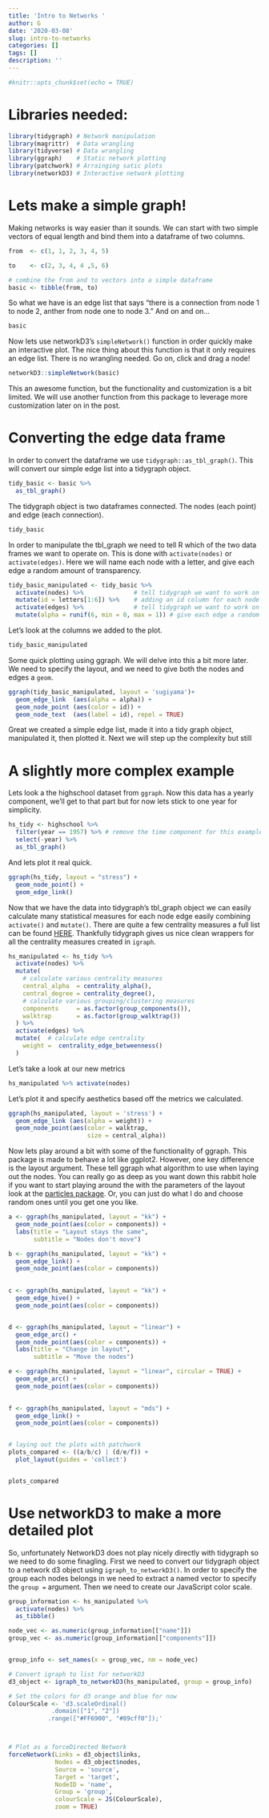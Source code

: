 ```yaml
---
title: 'Intro to Networks '
author: G
date: '2020-03-08'
slug: intro-to-networks
categories: []
tags: []
description: ''
---
```


```r
#knitr::opts_chunk$set(echo = TRUE)
```

# Libraries needed:
```r
library(tidygraph) # Network manipulation
library(magrittr)  # Data wrangling
library(tidyverse) # Data wrangling
library(ggraph)    # Static network plotting
library(patchwork) # Arrainging satic plots
library(networkD3) # Interactive network plotting
```


# Lets make a simple graph!
Making networks is way easier than it sounds. We can start with two simple vectors of equal length and bind them into a dataframe of two columns.
```r
from  <- c(1, 1, 2, 3, 4, 5)

to    <- c(2, 3, 4, 4 ,5, 6)

# combine the from and to vectors into a simple dataframe
basic <- tibble(from, to)
```
So what we have is an edge list that says "there is a connection from node 1 to node 2, anther from node one to node 3." And on and on... 
```r
basic
```
Now lets use networkD3's `simpleNetwork()` function in order quickly make an interactive plot. The nice thing about this function is that it only requires an edge list. There is no wrangling needed. Go on, click and drag a node!
```r
networkD3::simpleNetwork(basic)
```
This an awesome function, but the functionality and customization is a bit limited. We will use another function from this package to leverage more customization later on in the post. 

# Converting the edge data frame 
In order to convert the dataframe we use `tidygraph::as_tbl_graph()`. This will convert our simple edge list into a tidygraph object.
```r
tidy_basic <- basic %>% 
  as_tbl_graph()
```

The tidygraph object is two dataframes connected. The nodes (each point) and edge (each connection).
```r
tidy_basic
```


In order to manipulate the tbl_graph we need to tell R which of the two data frames we want to operate on. This is done with `activate(nodes)` or `activate(edges)`. Here we will name each node with a letter, and give each edge a random amount of transparency. 
```r
tidy_basic_manipulated <- tidy_basic %>% 
  activate(nodes) %>%              # tell tidygraph we want to work on the modes dataframe
  mutate(id = letters[1:6]) %>%    # adding an id column for each node a - f
  activate(edges) %>%              # tell tidygraph we want to work on the edge dataframe
  mutate(alpha = runif(6, min = 0, max = 1)) # give each edge a random transparency value
```
Let's look at the columns we added to the plot.
```r
tidy_basic_manipulated
```

Some quick plotting using ggraph. We will delve into this a bit more later. We need to specify the layout, and we need to give both the nodes and edges a `geom`.
```r
ggraph(tidy_basic_manipulated, layout = 'sugiyama')+
  geom_edge_link  (aes(alpha = alpha)) +
  geom_node_point (aes(color = id)) + 
  geom_node_text  (aes(label = id), repel = TRUE)

```
Great we created a simple edge list, made it into a tidy graph object, manipulated it, then plotted it. Next we will step up the complexity but still 

# A slightly more complex example
Lets look a the highschool dataset from `ggraph`. Now this data has a yearly component, we'll get to that part but for now lets stick to one year for simplicity.  
```r
hs_tidy <- highschool %>% 
  filter(year == 1957) %>% # remove the time component for this example
  select(-year) %>% 
  as_tbl_graph()
```

And lets plot it real quick.
```r
ggraph(hs_tidy, layout = "stress") +
  geom_node_point() +
  geom_edge_link()
```



Now that we have the data into tidygraph's tbl_graph object we can easily calculate many statistical measures for each node edge easily combining `activate()` and `mutate()`. There are quite a few centrality measures a full list can be found [HERE](https://rdrr.io/cran/tidygraph/man/centrality.html). Thankfully tidygraph gives us nice clean wrappers for all the centrality measures created in `igraph`.
```r
hs_manipulated <- hs_tidy %>% 
  activate(nodes) %>% 
  mutate(  
    # calculate various centrality measures
    central_alpha  = centrality_alpha(), 
    central_degree = centrality_degree(),
    # calculate various grouping/clustering measures
    components     = as.factor(group_components()), 
    walktrap       = as.factor(group_walktrap()) 
  ) %>%    
  activate(edges) %>% 
  mutate(  # calculate edge centrality
    weight =  centrality_edge_betweenness()
  )
```

Let's take a look at our new metrics
```r
hs_manipulated %>% activate(nodes)
```


Let's plot it and specify aesthetics based off the metrics we calculated.
```r
ggraph(hs_manipulated, layout = 'stress') +
  geom_edge_link (aes(alpha = weight)) +
  geom_node_point(aes(color = walktrap,
                      size = central_alpha)) 

```


Now lets play around a bit with some of the functionality of ggraph. This package is made to behave a lot like ggplot2. However, one key difference is the layout argument. These tell ggraph what algorithm to use when laying out the nodes. You can really go as deep as you want down this rabbit hole if you want to start playing around the with the parameters of the layout look at the [particles package](https://cran.r-project.org/web/packages/particles/vignettes/intro.html). Or, you can just do what I do and choose random ones until you get one you like.

```r
a <- ggraph(hs_manipulated, layout = "kk") +
  geom_node_point(aes(color = components)) +
  labs(title = "Layout stays the same",
       subtitle = "Nodes don't move")

b <- ggraph(hs_manipulated, layout = "kk") +
  geom_edge_link() +
  geom_node_point(aes(color = components)) 
  

c <- ggraph(hs_manipulated, layout = "kk") +
  geom_edge_hive() +
  geom_node_point(aes(color = components)) 


d <- ggraph(hs_manipulated, layout = "linear") +
  geom_edge_arc() +
  geom_node_point(aes(color = components)) +
  labs(title = "Change in layout",
       subtitle = "Move the nodes")

e <- ggraph(hs_manipulated, layout = "linear", circular = TRUE) +
  geom_edge_arc() +
  geom_node_point(aes(color = components)) 
  

f <- ggraph(hs_manipulated, layout = "mds") +
  geom_edge_link() +
  geom_node_point(aes(color = components)) 


# laying out the plots with patchwork
plots_compared <- ((a/b/c) | (d/e/f)) +
  plot_layout(guides = 'collect')


plots_compared
```



# Use networkD3 to make a more detailed plot

So, unfortunately NetworkD3 does not play nicely directly with tidygraph so we need to do some finagling. First we need to convert our tidygraph object to a network d3 object using `igraph_to_networkD3()`. In order to specify the group each nodes belongs in we need to extract a named vector to specify the `group =` argument. Then we need to create our JavaScript color scale. 
```r
group_information <- hs_manipulated %>% 
  activate(nodes) %>% 
  as_tibble() 

node_vec <- as.numeric(group_information[["name"]])
group_vec <- as.numeric(group_information[["components"]])


group_info <- set_names(x = group_vec, nm = node_vec)

# Convert igraph to list for networkD3
d3_object <- igraph_to_networkD3(hs_manipulated, group = group_info)

# Set the colors for d3 orange and blue for now
ColourScale <- 'd3.scaleOrdinal()
            .domain(["1", "2"])
           .range(["#FF6900", "#89cff0"]);'



# Plot as a forceDirected Network
forceNetwork(Links = d3_object$links, 
             Nodes = d3_object$nodes, 
             Source = 'source',
             Target = 'target', 
             NodeID = 'name', 
             Group = 'group',
             colourScale = JS(ColourScale),
             zoom = TRUE)

```




